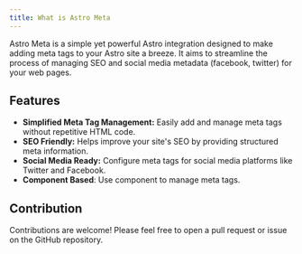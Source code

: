 ```yaml
---
title: What is Astro Meta
---
```


Astro Meta is a simple yet powerful Astro integration designed to make adding meta tags to your Astro site a breeze. It aims to streamline the process of managing SEO and social media metadata (facebook, twitter) for your web pages.

## Features

- **Simplified Meta Tag Management:** Easily add and manage meta tags without repetitive HTML code.
- **SEO Friendly:** Helps improve your site's SEO by providing structured meta information.
- **Social Media Ready:** Configure meta tags for social media platforms like Twitter and Facebook.
- **Component Based**: Use component to manage meta tags.

## Contribution

Contributions are welcome! Please feel free to open a pull request or issue on the GitHub repository.
